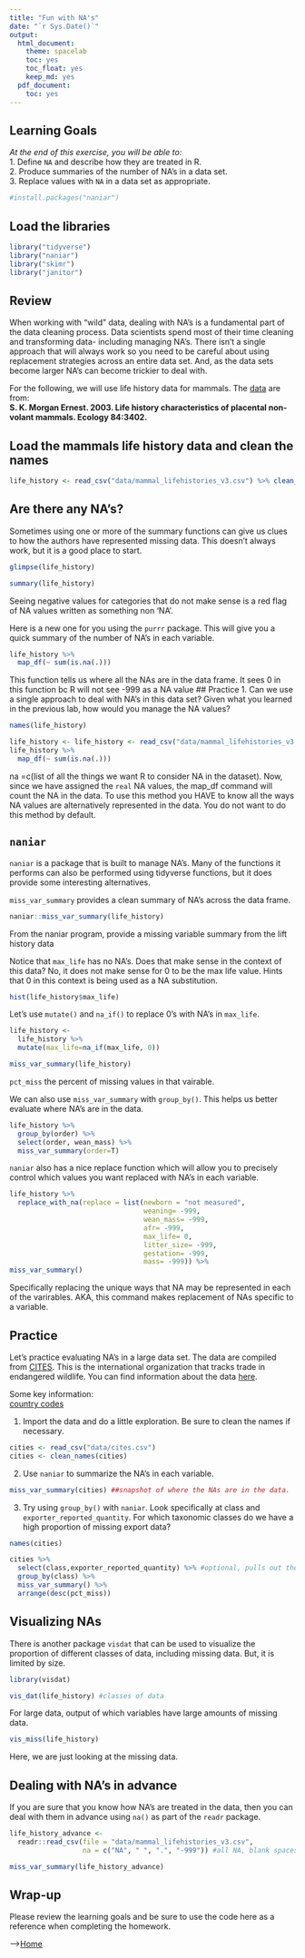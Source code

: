 ```yaml
---
title: "Fun with NA's"
date: "`r Sys.Date()`"
output:
  html_document: 
    theme: spacelab
    toc: yes
    toc_float: yes
    keep_md: yes
  pdf_document:
    toc: yes
---
```


## Learning Goals
*At the end of this exercise, you will be able to:*    
1. Define `NA` and describe how they are treated in R.  
2. Produce summaries of the number of NA's in a data set.   
3. Replace values with `NA` in a data set as appropriate.  

```r
#install.packages("naniar")
```

## Load the libraries
```r
library("tidyverse")
library("naniar")
library("skimr")
library("janitor")
```

## Review
When working with "wild" data, dealing with NA's is a fundamental part of the data cleaning process. Data scientists spend most of their time cleaning and transforming data- including managing NA's. There isn't a single approach that will always work so you need to be careful about using replacement strategies across an entire data set. And, as the data sets become larger NA's can become trickier to deal with.  

For the following, we will use life history data for mammals. The [data](http://esapubs.org/archive/ecol/E084/093/) are from:  
**S. K. Morgan Ernest. 2003. Life history characteristics of placental non-volant mammals. Ecology 84:3402.**  

## Load the mammals life history data and clean the names  
```r
life_history <- read_csv("data/mammal_lifehistories_v3.csv") %>% clean_names()
```

## Are there any NA's?
Sometimes using one or more of the summary functions can give us clues to how the authors have represented missing data. This doesn't always work, but it is a good place to start.
```r
glimpse(life_history)
```

```r
summary(life_history)
```

Seeing negative values for categories that do not make sense is a red flag of NA values written as something non 'NA'. 

Here is a new one for you using the `purrr` package. This will give you a quick summary of the number of NA's in each variable.
```r
life_history %>% 
  map_df(~ sum(is.na(.)))
```
 This function tells us where all the NAs are in the data frame. It sees 0 in this function bc R will not see -999 as a NA value 
## Practice
1. Can we use a single approach to deal with NA's in this data set? Given what you learned in the previous lab, how would you manage the NA values?
```r
names(life_history)
```


```r
life_history <- life_history <- read_csv("data/mammal_lifehistories_v3.csv",na=c("NA"," ",".","-999","-999.00","not measured")) %>% clean_names()
life_history %>% 
  map_df(~ sum(is.na(.)))
```
na =c(list of all the things we want R to consider NA in the dataset). Now, since we have assigned the `real` NA values, the map_df command will count the NA in the data. To use this method you HAVE to know all the ways NA values are alternatively represented in the data. You do not want to do this method by default.

## `naniar`
`naniar` is a package that is built to manage NA's. Many of the functions it performs can also be performed using tidyverse functions, but it does provide some interesting alternatives.  

`miss_var_summary` provides a clean summary of NA's across the data frame.
```r
naniar::miss_var_summary(life_history)
```

From the naniar program, provide a missing variable summary from the lift history data 


Notice that `max_life` has no NA's. Does that make sense in the context of this data? No, it does not make sense for 0 to be the max life value. Hints that 0 in this context is being used as a NA substitution. 
```r
hist(life_history$max_life)
```

Let's use `mutate()` and `na_if()` to replace 0's with NA's in `max_life`.
```r
life_history <- 
  life_history %>% 
  mutate(max_life=na_if(max_life, 0))
```

```r
miss_var_summary(life_history)
```
`pct_miss` the percent of missing values in that vairable. 

We can also use `miss_var_summary` with `group_by()`. This helps us better evaluate where NA's are in the data.
```r
life_history %>%
  group_by(order) %>%
  select(order, wean_mass) %>% 
  miss_var_summary(order=T)
```

`naniar` also has a nice replace function which will allow you to precisely control which values you want replaced with NA's in each variable.
```r
life_history %>% 
  replace_with_na(replace = list(newborn = "not measured", 
                                 weaning= -999, 
                                 wean_mass= -999, 
                                 afr= -999, 
                                 max_life= 0, 
                                 litter_size= -999, 
                                 gestation= -999, 
                                 mass= -999)) %>% 
miss_var_summary()
```
Specifically replacing the unique ways that NA may be represented in each of the varirables. AKA, this command makes replacement of NAs specific to a variable. 

## Practice
Let's practice evaluating NA's in a large data set. The data are compiled from [CITES](https://cites.org/eng). This is the international organization that tracks trade in endangered wildlife. You can find information about the data [here](https://www.kaggle.com/cites/cites-wildlife-trade-database).  

Some key information:  
[country codes](https://en.wikipedia.org/wiki/ISO_3166-1_alpha-2)  

1. Import the data and do a little exploration. Be sure to clean the names if necessary.
```r
cities <- read_csv("data/cites.csv")
cities <- clean_names(cities)
```

2. Use `naniar` to summarize the NA's in each variable.
```r
miss_var_summary(cities) ##snapshot of where the NAs are in the data. 
```

3. Try using `group_by()` with `naniar`. Look specifically at class and `exporter_reported_quantity`. For which taxonomic classes do we have a high proportion of missing export data?

```r
names(cities)
```


```r
cities %>% 
  select(class,exporter_reported_quantity) %>% #optional, pulls out the variables you want to work with 
  group_by(class) %>%
  miss_var_summary() %>% 
  arrange(desc(pct_miss))
```



## Visualizing NAs
There is another package `visdat` that can be used to visualize the proportion of different classes of data, including missing data. But, it is limited by size.
```r
library(visdat)
```

```r
vis_dat(life_history) #classes of data
```
For large data, output of which variables have large amounts of missing data. 

```r
vis_miss(life_history)
```
Here, we are just looking at the missing data. 

## Dealing with NA's in advance
If you are sure that you know how NA's are treated in the data, then you can deal with them in advance using `na()` as part of the `readr` package.
```r
life_history_advance <- 
  readr::read_csv(file = "data/mammal_lifehistories_v3.csv", 
                  na = c("NA", " ", ".", "-999")) #all NA, blank spaces, .,and -999 are treated as NA
```

```r
miss_var_summary(life_history_advance)
```

## Wrap-up  
Please review the learning goals and be sure to use the code here as a reference when completing the homework.

-->[Home](https://jmledford3115.github.io/datascibiol/)